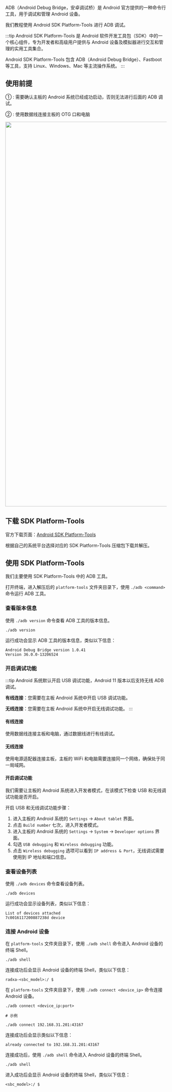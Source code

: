 
ADB（Android Debug Bridge，安卓调试桥）是 Android 官方提供的一种命令行工具，用于调试和管理 Android 设备。

我们教程使用 Android SDK Platform-Tools 进行 ADB 调试。

:::tip
Android SDK Platform-Tools 是 Android 软件开发工具包（SDK）中的一个核心组件，专为开发者和高级用户提供与 Android 设备及模拟器进行交互和管理的实用工具集合。

Android SDK Platform-Tools 包含 ADB（Android Debug Bridge）、Fastboot 等工具，支持 Linux、Windows、Mac 等主流操作系统。
:::

## 使用前提

① : 需要确认主板的 Android 系统已经成功启动，否则无法进行后面的 ADB 调试。

② : 使用数据线连接主板的 OTG 口和电脑

<Image
  src="/img/common/other-system/android/#sbc_model#-adb-debug.webp"
  baud={props.sbc_model}
  fallback={props.sbc_model}
  width="1200"
/>

## 下载 SDK Platform-Tools

官方下载页面：[Android SDK Platform-Tools](https://developer.android.com/studio/releases/platform-tools)

根据自己的系统平台选择对应的 SDK Platform-Tools 压缩包下载并解压。

## 使用 SDK Platform-Tools

我们主要使用 SDK Platform-Tools 中的 ADB 工具。

打开终端，进入解压后的 `platform-tools` 文件夹目录下，使用 `./adb <command>` 命令运行 ADB 工具。

### 查看版本信息

使用 `./adb version` 命令查看 ADB 工具的版本信息。

<NewCodeBlock tip="PC-Host$" type="host">

```
./adb version
```

</NewCodeBlock>

运行成功会显示 ADB 工具的版本信息，类似以下信息：

```
Android Debug Bridge version 1.0.41
Version 36.0.0-13206524
```

### 开启调试功能

:::tip
Android 系统默认开启 USB 调试功能，Android 11 版本以后支持无线 ADB 调试。

**有线连接**：您需要在主板 Android 系统中开启 USB 调试功能。

**无线连接**：您需要在主板 Android 系统中开启无线调试功能。
:::

#### 有线连接

使用数据线连接主板和电脑，通过数据线进行有线调试。

#### 无线连接

使用电源适配器连接主板，主板的 WiFi 和电脑需要连接同一个网络，确保处于同一局域网。

#### 开启调试功能

我们需要让主板的 Android 系统进入开发者模式，在该模式下检查 USB 和无线调试功能是否开启。

开启 USB 和无线调试功能步骤：

1. 进入主板的 Android 系统的 `Settings` → `About tablet` 界面。
2. 点击 `Build number` 七次，进入开发者模式。
3. 进入主板的 Android 系统的 `Settings` → `System` → `Developer options` 界面。
4. 勾选 `USB debugging` 和 `Wireless debugging` 功能。
5. 点击 `Wireless debugging` 选项可以看到 `IP address & Port`，无线调试需要使用到 IP 地址和端口信息。

### 查看设备列表

使用 `./adb devices` 命令查看设备列表。

<NewCodeBlock tip="PC-Host$" type="host">

```
./adb devices
```

</NewCodeBlock>

运行成功会显示设备列表，类似以下信息：

```
List of devices attached
7c0016117200887238d	device
```

### 连接 Android 设备

<Tabs queryString="adb-connect">
<TabItem value="有线连接">

在 `platform-tools` 文件夹目录下，使用 `./adb shell` 命令进入 Android 设备的终端 Shell。

<NewCodeBlock tip="PC-Host$" type="host">

```
./adb shell
```

</NewCodeBlock>

连接成功后会显示 Android 设备的终端 Shell，类似以下信息：

```
radxa-<sbc_model>:/ $
```

</TabItem>
<TabItem value="无线连接">

在 `platform-tools` 文件夹目录下，使用 `./adb connect <device_ip>` 命令连接 Android 设备。

<NewCodeBlock tip="PC-Host$" type="host">

```
./adb connect <device_ip:port>

# 示例

./adb connect 192.168.31.201:43167
```

</NewCodeBlock>

连接成功后会显示类似以下信息：

```
already connected to 192.168.31.201:43167
```

连接成功后，使用 `./adb shell` 命令进入 Android 设备的终端 Shell。

<NewCodeBlock tip="PC-Host$" type="host">

```
./adb shell
```

</NewCodeBlock>

进入成功后会显示 Android 设备的终端 Shell，类似以下信息：

```
<sbc_model>:/ $
```

</TabItem>
</Tabs>
